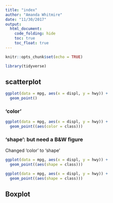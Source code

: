```yaml
---
title: "index"
author: "Amanda Whitmire"
date: "11/30/2017"
output: 
  html_document:
    code_folding: hide
    toc: true
    toc_float: true
---
```


```r
knitr::opts_chunk$set(echo = TRUE)

library(tidyverse)
```

## scatterplot

```r
ggplot(data = mpg, aes(x = displ, y = hwy)) + 
  geom_point()
```

### 'color'

```r
ggplot(data = mpg, aes(x = displ, y = hwy)) + 
  geom_point((aes(color = class)))
```

### 'shape': but need a B&W figure

Changed 'color' to 'shape'

```r
ggplot(data = mpg, aes(x = displ, y = hwy)) + 
  geom_point((aes(shape = class)))
```

```r
ggplot(data = mpg, aes(x = displ, y = hwy)) + 
  geom_point((aes(shape = class)))
```

## Boxplot

